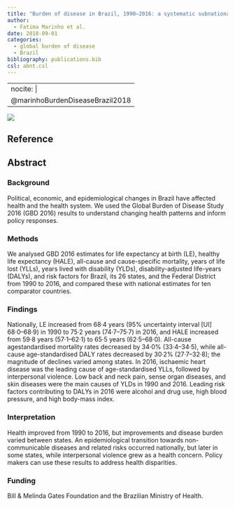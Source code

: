 ```yaml
---
title: "Burden of disease in Brazil, 1990–2016: a systematic subnational analysis for the Global Burden of Disease Study 2016"
author:
  - Fatima Marinho et al.
date: 2018-09-01
categories: 
  - global burden of disease
  - Brazil
bibliography: publications.bib
csl: abnt.csl
---
```


---
nocite: |
  @marinhoBurdenDiseaseBrazil2018
---

![](images/Screenshot from 2023-10-02 13-27-39.png)

## Reference

::: {#refs}
:::

## Abstract

### Background

Political, economic, and epidemiological changes in Brazil have affected health and the health system. We used the Global Burden of Disease Study 2016 (GBD 2016) results to understand changing health patterns and inform policy responses.

### Methods

We analysed GBD 2016 estimates for life expectancy at birth (LE), healthy life expectancy (HALE), all-cause and cause-specific mortality, years of life lost (YLLs), years lived with disability (YLDs), disability-adjusted life-years (DALYs), and risk factors for Brazil, its 26 states, and the Federal District from 1990 to 2016, and compared these with national estimates for ten comparator countries.

### Findings

Nationally, LE increased from 68·4 years (95% uncertainty interval \[UI\] 68·0--68·9) in 1990 to 75·2 years (74·7--75·7) in 2016, and HALE increased from 59·8 years (57·1--62·1) to 65·5 years (62·5--68·0). All-cause agestandardised mortality rates decreased by 34·0% (33·4--34·5), while all-cause age-standardised DALY rates decreased by 30·2% (27·7--32·8); the magnitude of declines varied among states. In 2016, ischaemic heart disease was the leading cause of age-standardised YLLs, followed by interpersonal violence. Low back and neck pain, sense organ diseases, and skin diseases were the main causes of YLDs in 1990 and 2016. Leading risk factors contributing to DALYs in 2016 were alcohol and drug use, high blood pressure, and high body-mass index.

### Interpretation

Health improved from 1990 to 2016, but improvements and disease burden varied between states. An epidemiological transition towards non-communicable diseases and related risks occurred nationally, but later in some states, while interpersonal violence grew as a health concern. Policy makers can use these results to address health disparities.

### Funding

Bill & Melinda Gates Foundation and the Brazilian Ministry of Health.

